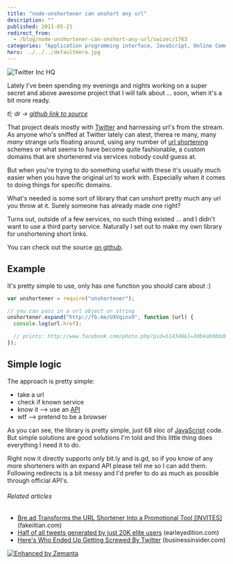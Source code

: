 ```yaml
---
title: "node-unshortener can unshort any url"
description: ""
published: 2011-05-21
redirect_from:
  - /blog/node-unshortener-can-unshort-any-url/swizec/1763
categories: "Application programming interface, JavaScript, Online Communities, Twitter, Uncategorized, URL shortening"
hero: ../../../defaultHero.jpg
---
```


![Twitter Inc HQ](http://upload.wikimedia.org/wikipedia/commons/thumb/b/b3/Twitter_Inc_HQ.jpg/300px-Twitter_Inc_HQ.jpg "Twitter Inc HQ")

Lately I've been spending my evenings and nights working on a super secret and above awesome project that I will talk about ... soon, when it's a bit more ready.

_tl; dr -> [github link to source](https://github.com/Swizec/node-unshortener)_

That project deals mostly with [Twitter](http://twitter.com "Twitter") and harnessing url's from the stream. As anyone who's sniffed at Twitter lately can atest, therea re many, many _many_ strange urls floating around, using any number of [url shortening](http://en.wikipedia.org/wiki/URL_shortening "URL shortening") schemes or what seems to have become quite fashionable, a custom domains that are shortenered via services nobody could guess at.

But when you're trying to do something useful with these it's usually much easier when you have the original url to work with. Especially when it comes to doing things for specific domains.

What's needed is some sort of library that can unshort pretty much any url you throw at it. Surely someone has already made one right?

Turns out, outside of a few services, no such thing existed ... and I didn't want to use a third party service. Naturally I set out to make my own library for unshortening short links.

You can check out the source [on github](https://github.com/Swizec/node-unshortener).

## Example

It's pretty simple to use, only has one function you should care about :)

```javascript
var unshortener = require("unshortener");

// you can pass in a url object or string
unshortener.expand("http://fb.me/UXVqinvO", function (url) {
  console.log(url.href);

  // prints: http://www.facebook.com/photo.php?pid=514346&l=30b4ab9bbd&id=132853273433650
});
```

## Simple logic

The approach is pretty simple:

- take a url
- check if known service
- know it --> use an [API](http://en.wikipedia.org/wiki/Application_programming_interface "Application programming interface")
- wtf --> pretend to be a browser

As you can see, the library is pretty simple, just 68 sloc of [JavaScript](http://en.wikipedia.org/wiki/JavaScript "JavaScript") code. But simple solutions are good solutions I'm told and this little thing does everything I need it to do.

Right now it directly supports only bit.ly and is.gd, so if you know of any more shorteners with an expand API please tell me so I can add them. Following redirects is a bit messy and I'd prefer to do as much as possible through official API's.

###### Related articles

- [Bre.ad Transforms the URL Shortener Into a Promotional Tool \[INVITES\]](http://fakeiitian.com/social-media-news/bre-ad-transforms-the-url-shortener-into-a-promotional-tool-invites/) (fakeiitian.com)
- [Half of all tweets generated by just 20K elite users](http://earleyedition.com/2011/04/07/half-of-all-tweets-generated-by-just-20k-elite-users/) (earleyedition.com)
- [Here's Who Ended Up Getting Screwed By Twitter](http://www.businessinsider.com/a-year-later-heres-who-ended-up-getting-screwed-by-twitter-2011-5) (businessinsider.com)

[![Enhanced by Zemanta](http://img.zemanta.com/zemified_e.png?x-id=40f7cd74-cf88-4a4f-81e2-f510c2ef13b2)](http://www.zemanta.com/ "Enhanced by Zemanta")
